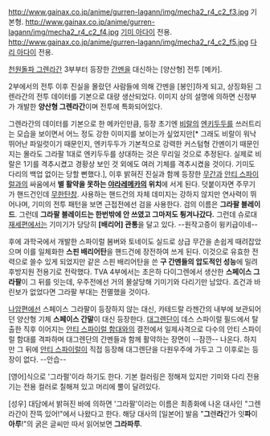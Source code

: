 http://www.gainax.co.jp/anime/gurren-lagann/img/mecha2_r4_c2_f3.jpg
기본형.
http://www.gainax.co.jp/anime/gurren-lagann/img/mecha2_r4_c2_f4.jpg
[[기미 아다이]] 전용.
http://www.gainax.co.jp/anime/gurren-lagann/img/mecha2_r4_c2_f5.jpg
[[다리 아다이]] 전용.

[[천원돌파 그렌라간]] 3부부터 등장한 [[간멘]]을 대신하는 [양산형] 전투 [메카].

2부에서의 전투 이후 진실을 몰랐던 사람들에 의해 간멘을 [봉인]하게 되고, 상징화된 그렌라간의 전투 데이터를 기본으로 대량 생산되었다. 이미지 상의 설명에 의하면 신정부가 개발한 '''양산형 그렌라간'''이며 전투에 특화되어있다.

그렌라간의 데이터를 기본으로 한 메카인만큼, 등장 초기엔 [[비랄]]의 [[엔키두두]]를 쓰러트리는 모습을 보이면서 어느 정도 강한 이미지를 보이는가 싶었지만[* 그래도 비랄이 워낙 뛰어난 파일럿이기 때문인지, 엔키두두가 기본적으로 강력한 커스텀형 간멘이기 때문인지는 몰라도 그라팔 1대로 엔키두두를 상대하는 것은 무리일 것으로 추정된다. 실제로 비랄은 1기를 격추시켰고 경황상 보인 것 외에도 여러 기체를 격추시켰을 것이다. 기미도 다리의 백업 없이는 당할 뻔했다.], 이후 밝혀진 진실과 함께 등장한 [[무간]]과 [[안티 스파이럴]]과의 싸움에서 '''별 활약을 못하는 [[야라레메카]]의 위치'''에 서게 된다. 덧붙이자면 주무기가 핸드건인데 [[무한탄창]]. 사용하는 핸드건의 자체 데미지는 강하지 않지만 연사력이 뛰어나며, 기미의 전투 패턴을 보면 근접전에선 검을 사용한다. 검의 이름은 '''그라팔 블레이드'''. 그런데 '''그라팔 블레이드는 한번밖에 안 쓰였고 그마저도 튕겨나갔다.''' 그런데 슈로대 [[재세편]]에서는 기미기가 당당히 '''[배리어] 관통'''을 달고 있다. --원작고증이 윙키급이네--

후에 과학국에서 개발한 스파이럴 봄버와 토네이도 실드로 상급 무간을 손쉽게 때려잡았으며 이를 일체화한 '''스핀 배리어탄'''을 핸드건에 장전하여 쓰게 된다.  이것으로 유효한 전력으로 쓸수 있게 되었지만 같은 스핀 배리어탄을 쓴 '''구 간멘들의 압도적인 성능'''에 밀려 후방지원 전용기로 전락했다. TVA 4부에서는 초은하 다이그렌에서 생산한 '''스페이스 그라팔'''이 그 뒤를 잇는데, 우주전에선 거의 몰살당해 기미기와 다리기만 남았다. 죠건과 바린보가 없었다면 그라팔 부대는 전멸했을 것이다.

[[나암편]]에선 스페이스 그라팔이 등장하지 않는 대신, 카테드랄 라젠간의 내부에 보관되어던 양산형 기체 '''스페이스 간말'''이 대신 등장한다. [[대그렌단]]이 데스 스파이럴 필드에서 탈출한 직후 이어지는 [[안티 스파이럴 함대]]와의 결전에서 일제사격으로 다수의 안티 스파이럴 함대를 격파하며 대그렌단의 간멘들과 함께 활약하는 장면이 --잠깐-- 나온다. 하지만 그 뒤에 [[안티 스파이럴]]이 직접 등장해 대그렌단을 다원우주에 가두고 그 이후로는 등장이 없다. --안습--

[영어]식으로 '그라펄'이라 하기도 한다. 기본 컬러링은 정해져 있지만 기미와 다리 전용기는 전용 컬러로 칠해져 있고 머리에 뿔이 달려있다.

[성우] 대담에서 밝혀진 바에 의하면 '그라팔'이라는 이름은 최종화에 나온 대사인 "그렌라간이 잔뜩 있어!"에서 나왔다고 한다. 해당 대사의 [일본어] 발음 "'''그'''렌'''라'''간가 잇'''파'''이 '''아루'''!"의 굵은 글씨만 따서 읽어보면 '''그라파루'''.

